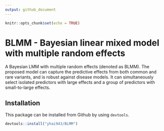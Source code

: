 ```yaml
---
output: github_document
---
```


```r
knitr::opts_chunk$set(echo = TRUE)
```

# BLMM - Bayesian linear mixed model with multiple random effects

A Bayesian LMM with multiple random effects (denoted as BLMM). The proposed model can capture the predictive effects from both common and rare variants, and is robust against disease models. It can simultaneously select isolated predictors with large effects and a group of predictors with small-to-large effects.


## Installation
This package can be installed from Github by using `devtools`.
```r
devtools::install("yhai943/BLMM")
```

